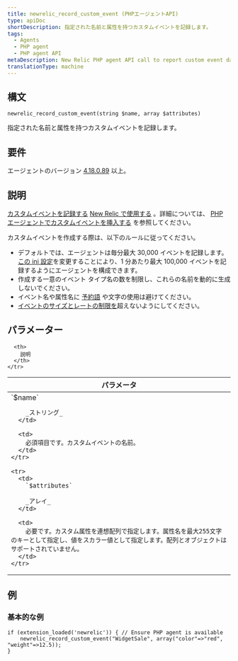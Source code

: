 ```yaml
---
title: newrelic_record_custom_event (PHPエージェントAPI)
type: apiDoc
shortDescription: 指定された名前と属性を持つカスタムイベントを記録します。
tags:
  - Agents
  - PHP agent
  - PHP agent API
metaDescription: New Relic PHP agent API call to report custom event data to New Relic.
translationType: machine
---
```


## 構文

```
newrelic_record_custom_event(string $name, array $attributes)
```

指定された名前と属性を持つカスタムイベントを記録します。

## 要件

エージェントのバージョン [4.18.0.89](/docs/release-notes/agent-release-notes/php-release-notes/php-agent-418089) 以上。

## 説明

[カスタムイベントを記録する](/docs/using-new-relic/welcome-new-relic/getting-started/glossary#custom%20event) [New Relic で使用する](/docs/insights/new-relic-insights/understanding-insights/new-relic-insights) 。詳細については、 [PHP エージェントでカスタムイベントを挿入する](/docs/insights/new-relic-insights/adding-querying-data/inserting-custom-events-new-relic-agents#php-att) を参照してください。

<Callout variant="tip">
  カスタムイベントを作成する際は、以下のルールに従ってください。

  * デフォルトでは、エージェントは毎分最大 30,000 イベントを記録します。[この ini 設定](/docs/apm/agents/php-agent/configuration/php-agent-configuration/#inivar-custom-events-maxsamples)を変更することにより、1 分あたり最大 100,000 イベントを記録するようにエージェントを構成できます。
  * 作成する一意のイベント タイプ名の数を制限し、これらの名前を動的に生成しないでください。
  * イベント名や属性名に [予約語](/docs/insights/nrql-new-relic-query-language/nrql-resources/reserved-words) や文字の使用は避けてください。
  * [イベントのサイズとレートの制限を](/docs/data-apis/custom-data/custom-events/data-requirements-limits-custom-event-data/)超えないようにしてください。
</Callout>

## パラメーター

<table>
  <thead>
    <tr>
      <th width="25%">
        パラメータ
      </th>

      <th>
        説明
      </th>
    </tr>
  </thead>

  <tbody>
    <tr>
      <td>
        `$name`

        _ストリング_
      </td>

      <td>
        必須項目です。カスタムイベントの名前。
      </td>
    </tr>

    <tr>
      <td>
        `$attributes`

        _アレイ_
      </td>

      <td>
        必要です。カスタム属性を連想配列で指定します。属性名を最大255文字のキーとして指定し、値をスカラー値として指定します。配列とオブジェクトはサポートされていません。
      </td>
    </tr>
  </tbody>
</table>

## 例

### 基本的な例

```
if (extension_loaded('newrelic')) { // Ensure PHP agent is available
    newrelic_record_custom_event("WidgetSale", array("color"=>"red", "weight"=>12.5));
}
```